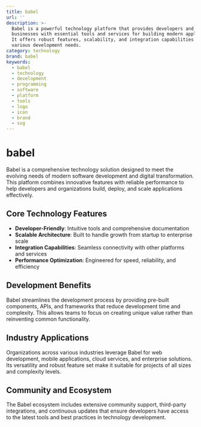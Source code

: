 ```yaml
---
title: babel
url: ''
description: >-
  Babel is a powerful technology platform that provides developers and
  businesses with essential tools and services for building modern applications.
  It offers robust features, scalability, and integration capabilities for
  various development needs.
category: technology
brand: babel
keywords:
  - babel
  - technology
  - development
  - programming
  - software
  - platform
  - tools
  - logo
  - icon
  - brand
  - svg
---
```


# babel

Babel is a comprehensive technology solution designed to meet the evolving needs of modern software development and digital transformation. This platform combines innovative features with reliable performance to help developers and organizations build, deploy, and scale applications effectively.

## Core Technology Features

- **Developer-Friendly**: Intuitive tools and comprehensive documentation
- **Scalable Architecture**: Built to handle growth from startup to enterprise scale
- **Integration Capabilities**: Seamless connectivity with other platforms and services
- **Performance Optimization**: Engineered for speed, reliability, and efficiency

## Development Benefits

Babel streamlines the development process by providing pre-built components, APIs, and frameworks that reduce development time and complexity. This allows teams to focus on creating unique value rather than reinventing common functionality.

## Industry Applications

Organizations across various industries leverage Babel for web development, mobile applications, cloud services, and enterprise solutions. Its versatility and robust feature set make it suitable for projects of all sizes and complexity levels.

## Community and Ecosystem

The Babel ecosystem includes extensive community support, third-party integrations, and continuous updates that ensure developers have access to the latest tools and best practices in technology development.
